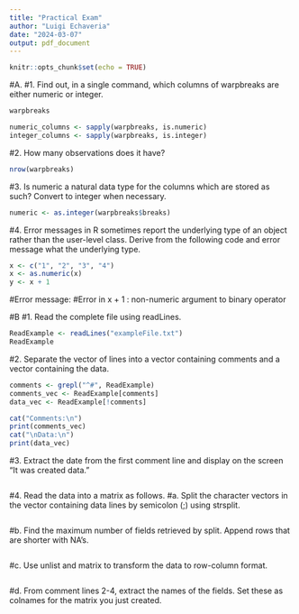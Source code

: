 ```yaml
---
title: "Practical Exam"
author: "Luigi Echaveria"
date: "2024-03-07"
output: pdf_document
---
```


```r
knitr::opts_chunk$set(echo = TRUE)
```

#A.
#1. Find out, in a single command, which columns of warpbreaks are either numeric or integer.
```r
warpbreaks

numeric_columns <- sapply(warpbreaks, is.numeric)
integer_columns <- sapply(warpbreaks, is.integer)
```

#2. How many observations does it have?
```r
nrow(warpbreaks)
```

#3. Is numeric a natural data type for the columns which are stored as such? Convert to integer when necessary.
```r
numeric <- as.integer(warpbreaks$breaks)
```

#4. Error messages in R sometimes report the underlying type of an object rather than the user-level class. Derive from the following code and error message what the underlying type.
```r
x <- c("1", "2", "3", "4")
x <- as.numeric(x)
y <- x + 1
```
#Error message:
#Error in x + 1 : non-numeric argument to binary operator


#B
#1. Read the complete file using readLines.
```r
ReadExample <- readLines("exampleFile.txt")
ReadExample
```

#2. Separate the vector of lines into a vector containing comments and a vector containing the data.
```r
comments <- grepl("^#", ReadExample) 
comments_vec <- ReadExample[comments] 
data_vec <- ReadExample[!comments]

cat("Comments:\n")
print(comments_vec)
cat("\nData:\n")
print(data_vec)
```

#3. Extract the date from the first comment line and display on the screen “It was created data.”
```r

```

#4. Read the data into a matrix as follows.
#a. Split the character vectors in the vector containing data lines by semicolon (;) using strsplit.
```r

```

#b. Find the maximum number of fields retrieved by split. Append rows that are shorter with NA's.
```r

```

#c. Use unlist and matrix to transform the data to row-column format.
```r

```

#d. From comment lines 2-4, extract the names of the fields. Set these as colnames for the matrix you just created.
```r

```
